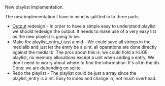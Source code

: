 New playlist implementation.

The new implementation I have in mind is splitted in to three parts.

* [[Output]] redesign - In order to have a simple easy to understand playlist we should redesign the output. It needs to make use of a very easy list as the new playlist is going to be.
* Make the playlist_entry_t just a mid - We could save all strings in the medialib and just let the entry be a uint, all operations are done directly against the medialib. The pros about this is: we could hold a HUGE playlist, no memory allocations except a uint when adding a entry. We don't need to worry about where to find the information. It's all in the db. Cons: we are depending on sqlite.
* Redo the playlist - The playlist could be just a array since the playlist_entry is a int. Easy to index and change in, not much overhead.